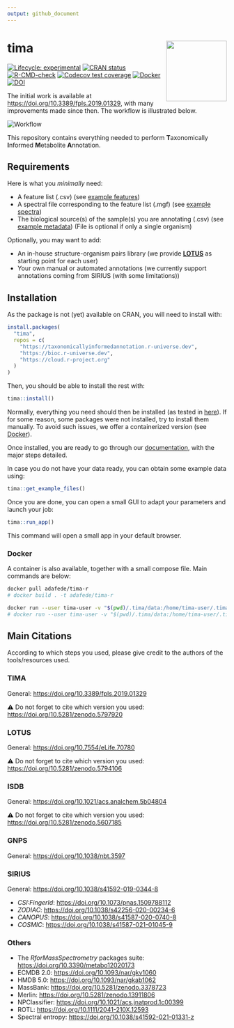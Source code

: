 ```yaml
---
output: github_document
---
```


<!-- README.md is generated from README.qmd. Please edit that file -->


# tima <img src='https://raw.githubusercontent.com/taxonomicallyinformedannotation/tima/main/man/figures/logo.svg' align="right" height="139" />

<!-- badges: start -->
[![Lifecycle: experimental](https://img.shields.io/badge/lifecycle-experimental-orange.svg)](https://lifecycle.r-lib.org/articles/stages.html#experimental)
[![CRAN status](https://www.r-pkg.org/badges/version/tima)](https://CRAN.R-project.org/package=tima)
[![R-CMD-check](https://github.com/taxonomicallyinformedannotation/tima/actions/workflows/R-CMD-check.yaml/badge.svg)](https://github.com/taxonomicallyinformedannotation/tima/actions/workflows/R-CMD-check.yaml)
[![Codecov test coverage](https://codecov.io/gh/taxonomicallyinformedannotation/tima/graph/badge.svg)](https://app.codecov.io/gh/taxonomicallyinformedannotation/tima)
[![Docker](https://badgen.net/badge/docker/tima-r?icon&label)](https://hub.docker.com/r/adafede/tima-r/)
[![DOI](https://zenodo.org/badge/DOI/10.5281/zenodo.5797920.svg)](https://doi.org/10.5281/zenodo.5797920)
<!-- badges: end -->

The initial work is available at <https://doi.org/10.3389/fpls.2019.01329>, with many improvements made since then.
The workflow is illustrated below.

![Workflow](https://raw.githubusercontent.com/taxonomicallyinformedannotation/tima/main/man/figures/tima.svg)\

This repository contains everything needed to perform **T**axonomically **I**nformed **M**etabolite **A**nnotation.

## Requirements

Here is what you *minimally* need:

- A feature list (.csv) (see [example features](https://github.com/taxonomicallyinformedannotation/tima-example-files/blob/main/example_features.csv))
- A spectral file corresponding to the feature list (.mgf) (see [example spectra](https://github.com/taxonomicallyinformedannotation/tima-example-files/blob/main/example_spectra_mini.mgf))
- The biological source(s) of the sample(s) you are annotating (.csv) (see [example metadata](https://github.com/taxonomicallyinformedannotation/tima-example-files/blob/main/example_metadata.tsv)) (File is optional if only a single organism)

Optionally, you may want to add:

- An in-house structure-organism pairs library (we provide **[LOTUS](https://lotusnprod.github.io/lotus-manuscript/)** as starting point for each user)
- Your own manual or automated annotations (we currently support annotations coming from SIRIUS (with some limitations))

## Installation

As the package is not (yet) available on CRAN, you will need to install with:

``` r
install.packages(
  "tima",
  repos = c(
    "https://taxonomicallyinformedannotation.r-universe.dev",
    "https://bioc.r-universe.dev",
    "https://cloud.r-project.org"
  )
)
```

Then, you should be able to install the rest with:

``` r
tima::install()
```

Normally, everything you need should then be installed (as tested in [here](https://github.com/taxonomicallyinformedannotation/tima-r/actions/workflows/external-use.yaml)).
If for some reason, some packages were not installed, try to install them manually.
To avoid such issues, we offer a containerized version (see [Docker](#docker)).

Once installed, you are ready to go through our [documentation](https://taxonomicallyinformedannotation.github.io/tima/articles/), with the major steps detailed.

In case you do not have your data ready, you can obtain some example data using:

``` r
tima::get_example_files()
```

Once you are done, you can open a small GUI to adapt your parameters and launch your job:

``` r
tima::run_app()
```

This command will open a small app in your default browser.

### Docker

A container is also available, together with a small compose file.
Main commands are below:

``` bash
docker pull adafede/tima-r
# docker build . -t adafede/tima-r
```

``` bash
docker run --user tima-user -v "$(pwd)/.tima/data:/home/tima-user/.tima/data" -p 3838:3838 adafede/tima-r Rscript -e "tima::run_app()"
# docker run --user tima-user -v "$(pwd)/.tima/data:/home/tima-user/.tima/data" adafede/tima-r Rscript -e "tima::tima_full()"
```

## Main Citations

According to which steps you used, please give credit to the authors of the tools/resources used.

### TIMA

General: <https://doi.org/10.3389/fpls.2019.01329>

⚠️ Do not forget to cite which version you used: <https://doi.org/10.5281/zenodo.5797920>

### LOTUS

General: <https://doi.org/10.7554/eLife.70780>

⚠️ Do not forget to cite which version you used: <https://doi.org/10.5281/zenodo.5794106>

### ISDB

General: <https://doi.org/10.1021/acs.analchem.5b04804>

⚠️ Do not forget to cite which version you used: <https://doi.org/10.5281/zenodo.5607185>

### GNPS

General: <https://doi.org/10.1038/nbt.3597>

### SIRIUS

General: <https://doi.org/10.1038/s41592-019-0344-8>

- *CSI:FingerId*: <https://doi.org/10.1073/pnas.1509788112>
- *ZODIAC*: <https://doi.org/10.1038/s42256-020-00234-6>
- *CANOPUS*: <https://doi.org/10.1038/s41587-020-0740-8>
- *COSMIC*: <https://doi.org/10.1038/s41587-021-01045-9>

### Others

- The *RforMassSpectrometry* packages suite: <https://doi.org/10.3390/metabo12020173>
- ECMDB 2.0: <https://doi.org/10.1093/nar/gkv1060>
- HMDB 5.0: <https://doi.org/10.1093/nar/gkab1062>
- MassBank: <https://doi.org/10.5281/zenodo.3378723>
- Merlin: <https://doi.org/10.5281/zenodo.13911806>
- NPClassifier: <https://doi.org/10.1021/acs.jnatprod.1c00399>
- ROTL: <https://doi.org/10.1111/2041-210X.12593>
- Spectral entropy: <https://doi.org/10.1038/s41592-021-01331-z>
